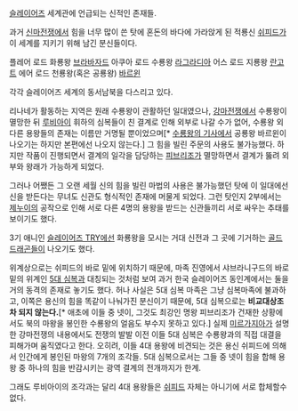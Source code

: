[[슬레이어즈]] 세계관에 언급되는 신적인 존재들.

과거 [[신마전쟁]]에서 힘을 너무 많이 쓴 탓에 혼돈의 바다에 가라앉게 된 적룡신 [[쉬피드]]가 이 세계를 지키기 위해 남긴 분신들이다.

플레어 로드 화룡왕 [[브라바자드]]
아쿠아 로드 수룡왕 [[라그라디아]]
어스 로드 지룡왕 [[란고트]]
에어 로드 천룡왕(혹은 공룡왕) [[바르윈]]

각각 슬레이어즈 세계의 동서남북을 다스리고 있다.

리나네가 활동하는 지역은 원래 수룡왕이 관활하던 일대였으나, [[강마전쟁]]에서 수룡왕이 멸망한 뒤 [[루비아이]] 휘하의 심복들이 친 결계로 인해 외부로 나갈 수가 없어, 수룡왕 외 다른 용왕들의 존재는 이름만 거명될 뿐이었으며[* [[수룡왕의 기사]]에서 공룡왕 바르윈이 나오기는 하지만 본편에선 나오지 않는다.] 그 힘을 빌린 주문의 사용도 불가능했다. 하지만 작품이 진행되면서 결계의 일각을 담당하는 [[피브리조]]가 멸망하면서 결계가 뚫려 외부와 왕래가 가능하게 되었다.

그러나 어쨌든 그 오랜 세월 신의 힘을 빌린 마법의 사용은 불가능했던 탓에 이 일대에선 신을 받든다는 무녀도 신관도 형식적인 존재에 머물게 되었다. 그런 탓인지 2부에서는 [[제누이]]의 공작으로 인해 서로 다른 4명의 용왕을 받드는 신관들끼리 서로 싸우는 추태를 보이기도 했다.

3기 애니인 [[슬레이어즈 TRY]]에선 화룡왕을 모시는 거대 신전과 그 곳에 기거하는 [[골드 드래곤]]들이 나오기도 했다.

위계상으로는 쉬피드의 바로 밑에 위치하기 때문에, 마족 진영에서 샤브라니구드의 바로 밑의 위계인 [[5대 심복]]과 대칭되는 것처럼 보여 과거 한국 슬레이어즈 동인계에서는 둘을 거의 동격의 존재로 놓기도 했다. 허나 사실은 5대 심복 마족은 그냥 심복마족에 불과하고, 이쪽은 용신의 힘을 똑같이 나눠가진 분신이기 때문에, 5대 심복으로는 '''비교대상조차 되지 않는다.'''[* 애초에 이들 중 넷이, 그것도 최강인 명왕 피브리조가 건재한 상황에서도 북의 마왕을 봉인한 수룡왕의 얼음도 부수지 못하고 있다.] 실제 [[미르가지아]]가 설명한 강마전쟁의 내용에서도 전쟁의 발발 이전 이들 5대 심복은 수룡왕과의 직접 대결을 피해가며 움직였다고 한다. 오히려, 이들 4대 용왕에 비견되는 것은 용신 쉬피드에 의해서 인간에게 봉인된 마왕의 7개의 조각들. 5대 심복으로서는 그들 중 넷이 힘을 합해 용왕 중 하나의 힘을 반감시키는 광역 결계의 전개까지가 한계.

그래도 루비아이의 조각과는 달리 4대 용왕들은 [[쉬피드]] 자체는 아니기에 서로 합체할수 없다.
